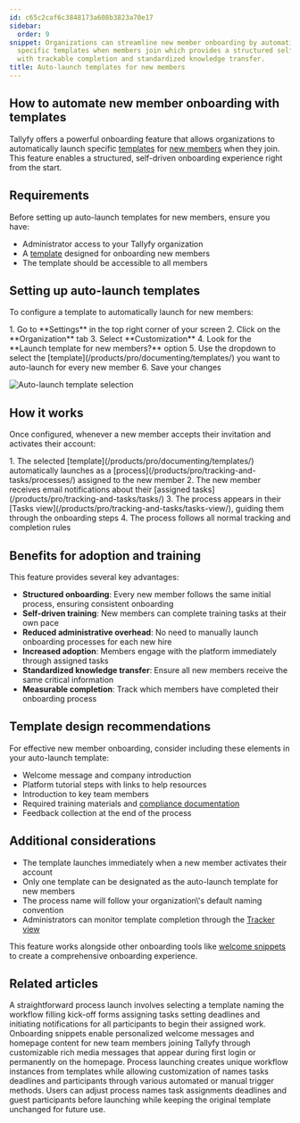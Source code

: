 ```yaml
---
id: c65c2caf6c3848173a608b3823a70e17
sidebar:
  order: 9
snippet: Organizations can streamline new member onboarding by automatically launching
  specific templates when members join which provides a structured self-driven experience
  with trackable completion and standardized knowledge transfer.
title: Auto-launch templates for new members
---
```



## How to automate new member onboarding with templates

Tallyfy offers a powerful onboarding feature that allows organizations to automatically launch specific [templates](/products/pro/documenting/templates/) for [new members](/products/pro/documenting/members/) when they join. This feature enables a structured, self-driven onboarding experience right from the start.

## Requirements

Before setting up auto-launch templates for new members, ensure you have:
- Administrator access to your Tallyfy organization
- A [template](/products/pro/documenting/templates/) designed for onboarding new members
- The template should be accessible to all members

## Setting up auto-launch templates

To configure a template to automatically launch for new members:

<Steps>
1. Go to **Settings** in the top right corner of your screen
2. Click on the **Organization** tab
3. Select **Customization**
4. Look for the **Launch template for new members?** option
5. Use the dropdown to select the [template](/products/pro/documenting/templates/) you want to auto-launch for every new member
6. Save your changes
</Steps>

![Auto-launch template selection](https://screenshots.tallyfy.com/tallyfy%2Fpro%2Fdesktop-light-new-member-template.png)

## How it works

Once configured, whenever a new member accepts their invitation and activates their account:

<Steps>
1. The selected [template](/products/pro/documenting/templates/) automatically launches as a [process](/products/pro/tracking-and-tasks/processes/) assigned to the new member
2. The new member receives email notifications about their [assigned tasks](/products/pro/tracking-and-tasks/tasks/)
3. The process appears in their [Tasks view](/products/pro/tracking-and-tasks/tasks-view/), guiding them through the onboarding steps
4. The process follows all normal tracking and completion rules
</Steps>

## Benefits for adoption and training

This feature provides several key advantages:

- **Structured onboarding**: Every new member follows the same initial process, ensuring consistent onboarding
- **Self-driven training**: New members can complete training tasks at their own pace
- **Reduced administrative overhead**: No need to manually launch onboarding processes for each new hire
- **Increased adoption**: Members engage with the platform immediately through assigned tasks
- **Standardized knowledge transfer**: Ensure all new members receive the same critical information
- **Measurable completion**: Track which members have completed their onboarding process

## Template design recommendations

For effective new member onboarding, consider including these elements in your auto-launch template:

- Welcome message and company introduction
- Platform tutorial steps with links to help resources
- Introduction to key team members
- Required training materials and [compliance documentation](/products/pro/compliance/)
- Feedback collection at the end of the process

## Additional considerations

- The template launches immediately when a new member activates their account
- Only one template can be designated as the auto-launch template for new members
- The process name will follow your organization\\'s default naming convention
- Administrators can monitor template completion through the [Tracker view](/products/pro/tracking-and-tasks/tracker-view/)

This feature works alongside other onboarding tools like [welcome snippets](/products/pro/documenting/templates/snippets/) to create a comprehensive onboarding experience.


## Related articles
<CardGrid>
<LinkTitleCard header="<b>Tutorials > Launch a process</b>" href="/products/pro/tutorials/your-first-process/" > A straightforward process launch involves selecting a template naming the workflow filling kick-off forms assigning tasks setting deadlines and initiating notifications for all participants to begin their assigned work. </LinkTitleCard>
<LinkTitleCard header="<b>Tutorials > Welcome snippets</b>" href="/products/pro/tutorials/how-to-create-a-custom-onboarding-snippet/" > Onboarding snippets enable personalized welcome messages and homepage content for new team members joining Tallyfy through customizable rich media messages that appear during first login or permanently on the homepage. </LinkTitleCard>
<LinkTitleCard header="<b>Pro > Launching</b>" href="/products/pro/launching/" > Process launching creates unique workflow instances from templates while allowing customization of names tasks deadlines and participants through various automated or manual trigger methods. </LinkTitleCard>
<LinkTitleCard header="<b>Launching > Edit before launch</b>" href="/products/pro/launching/how-can-i-edit-a-process-before-launching/" > Users can adjust process names task assignments deadlines and guest participants before launching while keeping the original template unchanged for future use. </LinkTitleCard>
</CardGrid>